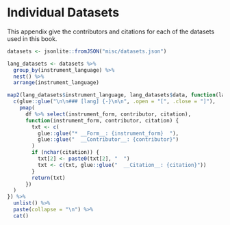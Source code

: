 # Individual Datasets {#appendix-data}

This appendix give the contributors and citations for each of the datasets used in this book.

```r
datasets <- jsonlite::fromJSON("misc/datasets.json")

lang_datasets <- datasets %>%
  group_by(instrument_language) %>%
  nest() %>%
  arrange(instrument_language)
```

```r
map2(lang_datasets$instrument_language, lang_datasets$data, function(lang, df) {
  c(glue::glue("\n\n### [lang] {-}\n\n", .open = "[", .close = "]"),
    pmap(
      df %>% select(instrument_form, contributor, citation),
      function(instrument_form, contributor, citation) {
        txt <- c(
          glue::glue("* __Form__: {instrument_form}  "),
          glue::glue("  __Contributor__: {contributor}")
        )
        if (nchar(citation)) {
          txt[2] <- paste0(txt[2], "  ")
          txt <- c(txt, glue::glue("  __Citation__: {citation}"))
        }
        return(txt)
      })
  )
}) %>%
  unlist() %>%
  paste(collapse = "\n") %>%
  cat()
```
